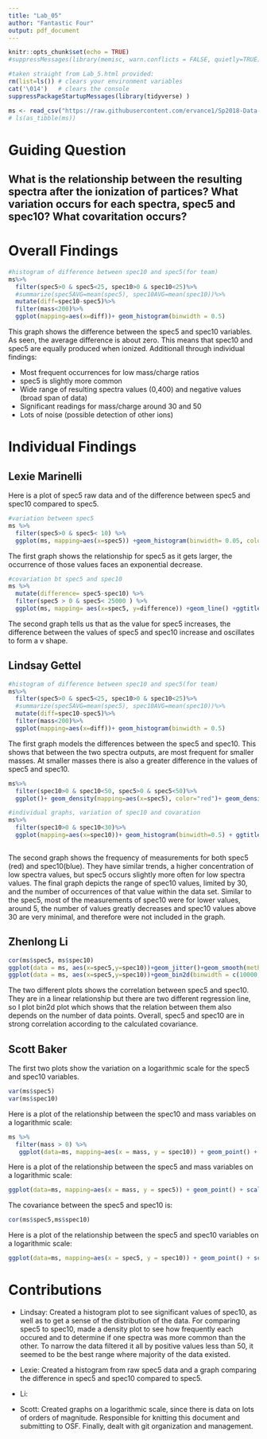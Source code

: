 ```yaml
---
title: "Lab_05"
author: "Fantastic Four"
output: pdf_document
---
```


```r
knitr::opts_chunk$set(echo = TRUE)
#suppressMessages(library(memisc, warn.conflicts = FALSE, quietly=TRUE))

#taken straight from Lab_5.html provided:
rm(list=ls()) # clears your environment variables
cat('\014')   # clears the console
suppressPackageStartupMessages(library(tidyverse) )

ms <- read_csv("https://raw.githubusercontent.com/ervance1/Sp2018-Data-Science-repo/master/ms.csv") # load the data
# ls(as_tibble(ms))
```

# Guiding Question
## What is the relationship between the resulting spectra after the ionization of partices? What variation occurs for each spectra, spec5 and spec10? What covaritation occurs?

# Overall Findings
```r
#histogram of difference between spec10 and spec5(for team)
ms%>%
  filter(spec5>0 & spec5<25, spec10>0 & spec10<25)%>%
  #summarize(spec5AVG=mean(spec5), spec10AVG=mean(spec10))%>%
  mutate(diff=spec10-spec5)%>%
  filter(mass<200)%>%
  ggplot(mapping=aes(x=diff))+ geom_histogram(binwidth = 0.5)
```
This graph shows the difference between the spec5 and spec10 variables. As seen, the average difference is about zero. This means that spec10 and spec5 are equally produced when ionized. Additionall through individual findings:

* Most frequent occurrences for low mass/charge ratios
* spec5 is slightly more common
* Wide range of resulting spectra values (0,400) and negative values (broad span of data)
* Significant readings for mass/charge around 30 and 50
* Lots of noise (possible detection of other ions)

# Individual Findings

## Lexie Marinelli
Here is a plot of spec5 raw data and of the difference between spec5 and spec10 compared to spec5.
```r
#variation between spec5
ms %>%
  filter(spec5>0 & spec5< 10) %>%
  ggplot(ms, mapping=aes(x=spec5)) +geom_histogram(binwidth= 0.05, color= "blue") + ggtitle("Frequency of spec5")
```
The first graph shows the relationship for spec5 as it gets larger, the occurrence of those values faces an exponential decrease. 

```r
#covariation bt spec5 and spec10
ms %>%
  mutate(difference= spec5-spec10) %>%
  filter(spec5 > 0 & spec5< 25000 ) %>%
  ggplot(ms, mapping= aes(x=spec5, y=difference)) +geom_line() +ggtitle("Difference between spec5 and spec10 vs. spec5")
```
The second graph tells us that as the value for spec5 increases, the difference between the values of spec5 and spec10 increase and oscillates to form a v shape. 


## Lindsay Gettel
```r
#histogram of difference between spec10 and spec5(for team)
ms%>%
  filter(spec5>0 & spec5<25, spec10>0 & spec10<25)%>%
  #summarize(spec5AVG=mean(spec5), spec10AVG=mean(spec10))%>%
  mutate(diff=spec10-spec5)%>%
  filter(mass<200)%>%
  ggplot(mapping=aes(x=diff))+ geom_histogram(binwidth = 0.5)

```
The first graph models the differences between the spec5 and spec10. This shows that between the two spectra outputs, are most frequent for smaller masses. At smaller masses there is also a greater difference in the values of spec5 and spec10.

```r
ms%>%
  filter(spec10>0 & spec10<50, spec5>0 & spec5<50)%>%
  ggplot()+ geom_density(mapping=aes(x=spec5), color="red")+ geom_density(mapping=aes(x=spec10), color="blue")+ ggtitle("spec10 and spec5 comparison")+ xlab("spectra range")#+ legend(legend = c("spec5", "spec10"), col = c("red", "blue"))

#individual graphs, variation of spec10 and covaration
ms%>%
  filter(spec10>0 & spec10<30)%>%
  ggplot(mapping=aes(x=spec10))+ geom_histogram(binwidth=0.5) + ggtitle("Frequency of spec10 measurements")
  
```
The second graph shows the frequency of measurements for both spec5 (red) and spec10(blue). They have similar trends, a higher concentration of low spectra values, but spec5 occurs slightly more often for low spectra values.
The final graph depicts the range of spec10 values, limited by 30, and the number of occurrences of that value within the data set. Similar to the spec5, most of the measurements of spec10 were for lower values, around 5, the number of values greatly decreases and spec10 values above 30 are very minimal, and therefore were not included in the graph.

## Zhenlong Li
```r
cor(ms$spec5, ms$spec10)
ggplot(data = ms, aes(x=spec5,y=spec10))+geom_jitter()+geom_smooth(method='lm')
ggplot(data = ms, aes(x=spec5,y=spec10))+geom_bin2d(binwidth = c(10000,10000))
```
The two different plots shows the correlation between spec5 and spec10. They are in a linear relationship but there are two different regression line, so I plot bin2d plot which shows that the relation between them also depends on the number of data points. Overall, spec5 and spec10 are in strong correlation according to the calculated covariance.

## Scott Baker
The first two plots show the variation on a logarithmic scale for the spec5 and spec10 variables.
```r
var(ms$spec5)
var(ms$spec10)
```

Here is a plot of the relationship between the spec10 and mass variables on a logarithmic scale: 

```r
ms %>%
  filter(mass > 0) %>%
   ggplot(data=ms, mapping=aes(x = mass, y = spec10)) + geom_point() + scale_x_log10() + scale_y_log10() + ggtitle(label = "Log Plot of spec10 vs. mass")
```

Here is a plot of the relationship between the spec5 and mass variables on a logarithmic scale: 

```r
ggplot(data=ms, mapping=aes(x = mass, y = spec5)) + geom_point() + scale_x_log10() + scale_y_log10() + ggtitle(label = "Log Plot of spec5 vs. mass")
```

The covariance between the spec5 and spec10 is:

```r
cor(ms$spec5,ms$spec10)
```

Here is a plot of the relationship between the spec5 and spec10 variables on a logarithmic scale: 

```r
ggplot(data=ms, mapping=aes(x = spec5, y = spec10)) + geom_point() + scale_x_log10() + scale_y_log10() + ggtitle(label = "Log Plot of spec5 vs. spec10")

```

# Contributions
* Lindsay: Created a histogram plot to see significant values of spec10, as well as to get a sense of the distribution of the data. For comparing spec5 to spec10, made a density plot to see how frequently each occured and to determine if one spectra was more common than the other. To narrow the data filtered it all by positive values less than 50, it seemed to be the best range where majority of the data existed. 

* Lexie: Created a histogram from raw spec5 data and a graph comparing the difference in spec5 and spec10 compared to spec5.

* Li: 

* Scott: Created graphs on a logarithmic scale, since there is data on lots of orders of magnitude. Responsible for knitting this document and submitting to OSF. Finally, dealt with git organization and management.